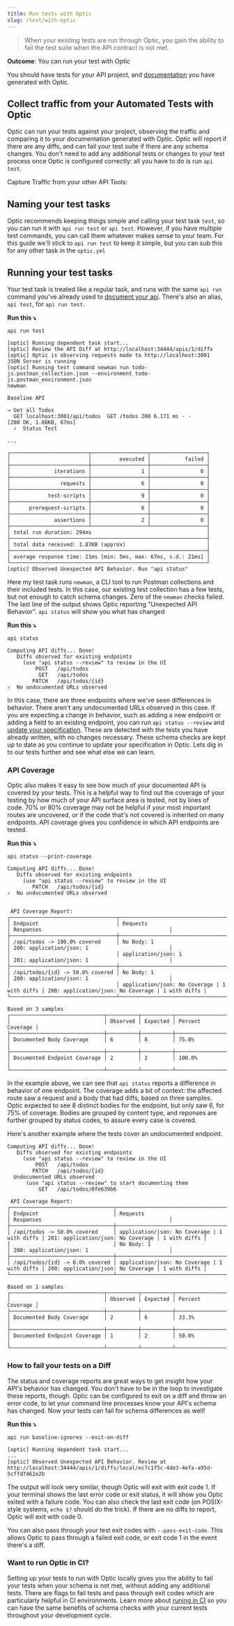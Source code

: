 ```yaml
---
title: Run tests with Optic
slug: /test/with-optic
---
```


> When your existing tests are run through Optic, you gain the ability to fail the test suite when the API contract is not met.


**Outcome**: You can run your test with Optic

You should have tests for your API project, and [documentation](/document/baseline) you have generated with Optic.

## Collect traffic from your Automated Tests with Optic

Optic can run your tests against your project, observing the traffic and comparing it to your documentation generated with Optic. Optic will report if there are any diffs, and can fail your test suite if there are any schema changes. You don't need to add any additional tests or changes to your test process once Optic is configured correctly: all you have to do is run `api test`.

<ShowAllFrameworks/>

Capture Traffic from your other API Tools:
<ShowAllTools />

## Naming your test tasks

Optic recommends keeping things simple and calling your test task `test`, so you can run it with `api run test` or `api test`. However, if you have multiple test commands, you can call them whatever makes sense to your team. For this guide we'll stick to `api run test` to keep it simple, but you can sub this for any other task in the `optic.yml`

## Running your test tasks

Your test task is treated like a regular task, and runs with the same `api run` command you've already used to [document your api](/document/baseline). There's also an alias, `api test`, for `api run test`. 

**Run this ⤵️**

```
api run test
```

``` 
[optic] Running dependent task start...
[optic] Review the API Diff at http://localhost:34444/apis/1/diffs
[optic] Optic is observing requests made to http://localhost:3001
JSON Server is running
[optic] Running test command newman run todo-js.postman_collection.json --environment todo-js.postman_environment.json
newman

Baseline API

→ Get all Todos
  GET localhost:3001/api/todos  GET /todos 200 6.171 ms - -
[200 OK, 1.86KB, 67ms]
  ✓  Status Test

...

┌─────────────────────────┬──────────────────┬──────────────────┐
│                         │         executed │           failed │
├─────────────────────────┼──────────────────┼──────────────────┤
│              iterations │                1 │                0 │
├─────────────────────────┼──────────────────┼──────────────────┤
│                requests │                6 │                0 │
├─────────────────────────┼──────────────────┼──────────────────┤
│            test-scripts │                9 │                0 │
├─────────────────────────┼──────────────────┼──────────────────┤
│      prerequest-scripts │                6 │                0 │
├─────────────────────────┼──────────────────┼──────────────────┤
│              assertions │                2 │                0 │
├─────────────────────────┴──────────────────┴──────────────────┤
│ total run duration: 294ms                                     │
├───────────────────────────────────────────────────────────────┤
│ total data received: 1.87KB (approx)                          │
├───────────────────────────────────────────────────────────────┤
│ average response time: 21ms [min: 5ms, max: 67ms, s.d.: 21ms] │
└───────────────────────────────────────────────────────────────┘
[optic] Observed Unexpected API Behavior. Run "api status"
```

Here my test task runs `newman`, a CLI tool to run Postman collections and their included tests. In this case, our existing test collection has a few tests, but not enough to catch schema changes. Zero of the `newman` checks failed. The last line of the output shows Optic reporting "Unexpected API Behavior". `api status` will show you what has changed 

**Run this ⤵️**

```
api status
```

```
Computing API diffs... Done!
   Diffs observed for existing endpoints
     (use "api status --review" to review in the UI
         POST   /api/todos
          GET   /api/todos
        PATCH   /api/todos/{id}
✓  No undocumented URLs observed
```

In this case, there are three endpoints where we've seen differences in behavior. There aren't any undocumented URLs observed in this case. If you are expecting a change in behavior, such as adding a new endpoint or adding a field to an existing endpoint, you can run `api status --review` and [update your specification](/document/updating). These are detected with the tests you have already written, with no changes necessary. These schema checks are kept up to date as you continue to update your specification in Optic. Lets dig in to our tests further and see what else we can learn.

### API Coverage

Optic also makes it easy to see how much of your documented API is covered by your tests. This is a helpful way to find out the coverage of your testing by how much of your API surface area is tested, not by lines of code. 70% or 80% coverage may not be helpful if your most important routes are uncovered, or if the code that's not covered is inherited on many endpoints. API coverage gives you confidence in which API endpoints are tested.

**Run this ⤵️**

```
api status --print-coverage
```

```
Computing API diffs... Done!
   Diffs observed for existing endpoints
     (use "api status --review" to review in the UI
        PATCH   /api/todos/{id}
✓  No undocumented URLs observed


 API Coverage Report:
┌──────────────────────────────────┬──────────────────────────────────────────────┬───────────────────────────────────────────────────┐
│ Endpoint                         │ Requests                                     │ Responses                                         │
├──────────────────────────────────┼──────────────────────────────────────────────┼───────────────────────────────────────────────────┤
│ /api/todos -> 100.0% covered     │ No Body: 1                                   │ 200: application/json: 1                          │
│                                  │ application/json: 1                          │ 201: application/json: 1                          │
├──────────────────────────────────┼──────────────────────────────────────────────┼───────────────────────────────────────────────────┤
│ /api/todos/{id} -> 50.0% covered │ No Body: 1                                   │ 200: application/json: 1                          │
│                                  │ application/json: No Coverage | 1 with diffs │ 200: application/json: No Coverage | 1 with diffs │
└──────────────────────────────────┴──────────────────────────────────────────────┴───────────────────────────────────────────────────┘

Based on 3 samples
┌──────────────────────────────┬──────────┬──────────┬──────────────────┐
│                              │ Observed │ Expected │ Percent Coverage │
├──────────────────────────────┼──────────┼──────────┼──────────────────┤
│ Documented Body Coverage     │ 6        │ 8        │ 75.0%            │
├──────────────────────────────┼──────────┼──────────┼──────────────────┤
│ Documented Endpoint Coverage │ 2        │ 2        │ 100.0%           │
└──────────────────────────────┴──────────┴──────────┴──────────────────┘
```

In the example above, we can see that `api status` reports a difference in behavior of one endpoint. The coverage adds a bit of context: the affected route saw a request and a body that had diffs, based on three samples. Optic expected to see 8 distinct bodies for the endpoint, but only saw 6, for 75% of coverage. Bodies are grouped by content type, and reponses are further grouped by status codes, to assure every case is covered.

Here's another example where the tests cover an undocumented endpoint.

```
Computing API diffs... Done!
   Diffs observed for existing endpoints
     (use "api status --review" to review in the UI
         POST   /api/todos
        PATCH   /api/todos/{id}
  Undocumented URLs observed
      (use "api status --review" to start documenting them
          GET   /api/todos/0fe639b6

 API Coverage Report:
┌─────────────────────────────────┬──────────────────────────────────────────────┬───────────────────────────────────────────────────┐
│ Endpoint                        │ Requests                                     │ Responses                                         │
├─────────────────────────────────┼──────────────────────────────────────────────┼───────────────────────────────────────────────────┤
│ /api/todos -> 50.0% covered     │ application/json: No Coverage | 1 with diffs │ 201: application/json: No Coverage | 1 with diffs │
│                                 │ No Body: 1                                   │ 200: application/json: 1                          │
├─────────────────────────────────┼──────────────────────────────────────────────┼───────────────────────────────────────────────────┤
│ /api/todos/{id} -> 0.0% covered │ application/json: No Coverage | 1 with diffs │ 200: application/json: No Coverage | 1 with diffs │
└─────────────────────────────────┴──────────────────────────────────────────────┴───────────────────────────────────────────────────┘

Based on 1 samples
┌──────────────────────────────┬──────────┬──────────┬──────────────────┐
│                              │ Observed │ Expected │ Percent Coverage │
├──────────────────────────────┼──────────┼──────────┼──────────────────┤
│ Documented Body Coverage     │ 2        │ 6        │ 33.3%            │
├──────────────────────────────┼──────────┼──────────┼──────────────────┤
│ Documented Endpoint Coverage │ 1        │ 2        │ 50.0%            │
└──────────────────────────────┴──────────┴──────────┴──────────────────┘
```

### How to fail your tests on a Diff

The status and coverage reports are great ways to get insight how your API's behavior has changed. You don't have to be in the loop to investigate these reports, though. Optic can be configured to exit on a diff and throw an error code, to let your command line processes know your API's schema has changed. Now your tests can fail for schema differences as well!

**Run this ⤵️**

```
api run baseline-ignores --exit-on-diff
```

```
[optic] Running dependent task start...
...
[optic] Observed Unexpected API Behavior. Review at http://localhost:34444/apis/1/diffs/local/ec7c1f5c-4de3-4efa-a95d-5cffd7462e2b
```

The output will look very similar, though Optic will exit with exit code 1. If your terminal shows the last error code or exit status, it will show you Optic exited with a failure code. You can also check the last exit code (on POSIX-style systems, `echo $?` should do the trick). If there are no diffs to report, Optic will exit with code 0.

You can also pass through your test exit codes with `--pass-exit-code`. This allows Optic to pass through a failed exit code, or exit code 1 in the event there's a diff.

### Want to run Optic in CI?

Setting up your tests to run with Optic locally gives you the ability to fail your tests when your schema is not met, without adding any additional tests. There are flags to fail tests and pass through exit codes which are particularly helpful in CI environments. Learn more about [runing in CI](/document/test/run-in-ci) so you can have the same benefits of schema checks with your current tests throughout your development cycle.